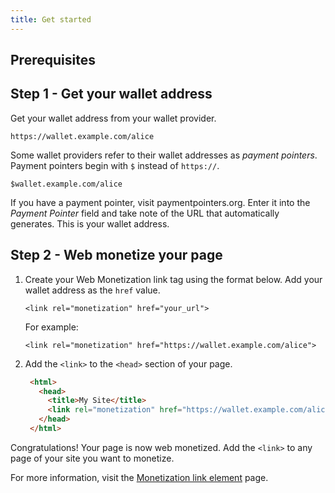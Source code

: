 ```yaml
---
title: Get started
---
```



## Prerequisites

<Wallet />

## Step 1 - Get your wallet address

Get your wallet address from your wallet provider. 

```http title="Example"
https://wallet.example.com/alice
```
Some wallet providers refer to their wallet addresses as _payment pointers_. Payment pointers begin with `$` instead of `https://`.

```http title="Example"
$wallet.example.com/alice
```

If you have a payment pointer, visit <LinkOut href='https://paymentpointers.org/'>paymentpointers.org</LinkOut>. Enter it into the _Payment Pointer_ field and take note of the URL that automatically generates. This is your wallet address.

## Step 2 - Web monetize your page

<Steps>

1. Create your Web Monetization link tag using the format below. Add your wallet address as the `href` value.

   ```http
   <link rel="monetization" href="your_url">
   ```

   For example:

   ```http
   <link rel="monetization" href="https://wallet.example.com/alice">
   ```

2. Add the `<link>` to the `<head>` section of your page.
   ```html title="Example" wrap
    <html>
      <head>
        <title>My Site</title>
        <link rel="monetization" href="https://wallet.example.com/alice">
      </head>
    </html>
    ```
</Steps>

Congratulations! Your page is now web monetized. Add the `<link>` to any page of your site you want to monetize.

For more information, visit the [Monetization link element](/developers/link-element) page.